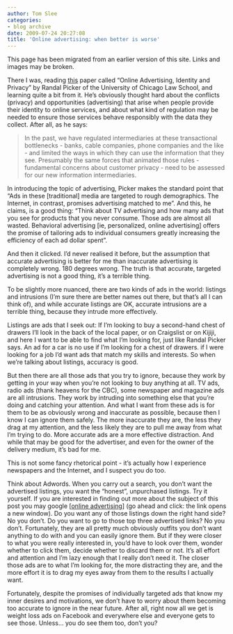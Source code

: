 ```yaml
---
author: Tom Slee
categories:
- blog archive
date: 2009-07-24 20:27:08
title: 'Online advertising: when better is worse'
---
```


::: {.callout-note}

This page has been migrated from an earlier version of this site. 
Links and images may be broken.

:::



				

There I was, reading [this](http://papers.ssrn.com/sol3/papers.cfm?abstract_id=1428065) paper called "Online Advertising, Identity and Privacy" by Randal Picker of the University of Chicago Law School, and learning quite a bit from it. He's obviously thought hard about the conflicts (privacy) and opportunities (advertising) that arise when people provide their identity to online services, and about what kind of regulation may be needed to ensure those services behave responsibly with the data they collect. After all, as he says:  


<blockquote>In the past, we have regulated intermediaries at these transactional bottlenecks - banks, cable companies, phone companies and the like - and limited the ways in which they can use the information that they see. Presumably the same forces that animated those rules - fundamental concerns about customer privacy - need to be assessed for our new information intermediaries.  
</blockquote>

In introducing the topic of advertising, Picker makes the standard point that "Ads in these [traditional] media are targeted to rough demographics. The Internet, in contrast, promises advertising matched to me". And this, he claims, is a good thing: "Think about TV advertising and how many ads that you see for products that you never consume. Those ads are almost all wasted. Behavioral advertising [ie, personalized, online advertising] offers the promise of tailoring ads to individual consumers greatly increasing the efficiency of each ad dollar spent".  
  
And then it clicked. I'd never realised it before, but the assumption that accurate advertising is better for me than inaccurate advertising is completely wrong. 180 degrees wrong. The truth is that accurate, targeted advertising is not a good thing, it's a terrible thing.   
  
To be slightly more nuanced, there are two kinds of ads in the world: listings and intrusions (I'm sure there are better names out there, but that's all I can think of), and while accurate listings are OK, accurate intrusions are a terrible thing, because they intrude more effectively.  
  
Listings are ads that I seek out: If I'm looking to buy a second-hand chest of drawers I'll look in the back of the local paper, or on Craigslist or on Kijiji, and here I want to be able to find what I'm looking for, just like Randal Picker says. An ad for a car is no use if I'm looking for a chest of drawers. if I were looking for a job I'd want ads that match my skills and interests. So when we're talking about listings, accuracy is good.  
  
But then there are all those ads that you try to ignore, because they work by getting in your way when you're not looking to buy anything at all. TV ads, radio ads (thank heavens for the CBC), some newspaper and magazine ads are all intrusions. They work by intruding into something else that you're doing and catching your attention. And what I want from these ads is for them to be as obviously wrong and inaccurate as possible, because then I know I can ignore them safely. The more inaccurate they are, the less they drag at my attention, and the less likely they are to pull me away from what I'm trying to do. More accurate ads are a more effective distraction. And while that may be good for the advertiser, and even for the owner of the delivery medium, it's bad for me.   
  
This is not some fancy rhetorical point - it's actually how I experience newspapers and the Internet, and I suspect you do too.   
  
Think about Adwords. When you carry out a search, you don't want the advertised listings, you want the "honest", unpurchased listings. Try it yourself. If you are interested in finding out more about the subject of this post you may google [[online advertising](http://www.google.ca/search?q=online+advertising&ie=utf-8&oe=utf-8&aq=t&rls=org.mozilla:en-US:official&client=firefox-a)] (go ahead and click: the link opens a new window). Do you want any of those listings down the right hand side? No you don't. Do you want to go to those top three advertised links? No you don't. Fortunately, they are all pretty much obviously outfits you don't want anything to do with and you can easily ignore them. But if they were closer to what you were really interested in, you'd have to look over them, wonder whether to click them, decide whether to discard them or not. It's all effort and attention and I'm lazy enough that I really don't need it. The closer those ads are to what I'm looking for, the more distracting they are, and the more effort it is to drag my eyes away from them to the results I actually want.  
  
Fortunately, despite the promises of individually targeted ads that know my inner desires and motivations, we don't have to worry about them becoming too accurate to ignore in the near future. After all, right now all we get is weight loss ads on Facebook and everywhere else and everyone gets to see those. Unless... you do see them too, don't you?  
  



		
